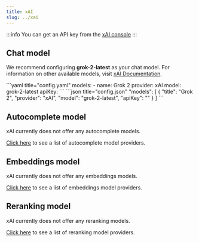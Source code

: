 ```yaml
---
title: xAI
slug: ../xai
---
```



:::info
You can get an API key from the [xAI console](https://console.x.ai/)
:::

## Chat model

We recommend configuring **grok-2-latest** as your chat model. For information on other available models, visit [xAI Documentation](https://docs.x.ai/docs/models).

<Tabs groupId="config-example">
	<TabItem value="yaml" label="YAML">
  ```yaml title="config.yaml"
  models:
    - name: Grok 2
      provider: xAI
      model: grok-2-latest
      apiKey: <YOUR_XAI_API_KEY>
  ```
  </TabItem>
	<TabItem value="json" label="JSON">
  ```json title="config.json"
      "models": [
        {
          "title": "Grok 2",
          "provider": "xAI",
          "model": "grok-2-latest",
          "apiKey": "<YOUR_XAI_API_KEY>"
        }
      ]
    ```
  </TabItem>
</Tabs>

## Autocomplete model

xAI currently does not offer any autocomplete models.

[Click here](../../model-types/autocomplete.md) to see a list of autocomplete model providers.

## Embeddings model

xAI currently does not offer any embeddings models.

[Click here](../../model-types/embeddings.mdx) to see a list of embeddings model providers.

## Reranking model

xAI currently does not offer any reranking models.

[Click here](../../model-types/reranking.mdx) to see a list of reranking model providers.
